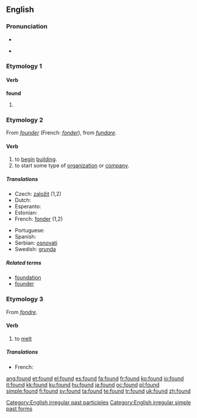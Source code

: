 ==English==

{{rank|last|here|thought|139|found|people|still|just}}

===Pronunciation===
* {{IPA|/'fɑʊnd/}}
* {{audio|en-us-found.ogg|Audio (US)}}
*: {{rhymes|aʊnd}}

===Etymology 1===

====Verb====
'''found'''

# {{past of|[[find]]}}

===Etymology 2===
From {{etyl|fro}} ''[[founder]]'' (French: ''[[fonder]]''), from {{etyl|la}} ''[[fundare]]''.

====Verb====
{{en-verb}}

# to [[begin]] [[building]].
# to start some type of [[organization]] or [[company]].

=====Translations=====
{{top}}
* Czech: [[založit]] (1,2)
* Dutch: {{t+|nl|stichten}}
* Esperanto: {{t-|eo|fondi|xs=Esperanto}}
* Estonian: {{t|et|asutama}}
* French: [[fonder]] (1,2)
{{mid}}
* Portuguese: {{t+|pt|fundar}}
* Spanish: {{t-|es|fundar, instaurar}}
* Serbian: [[osnovati]]
* Swedish: [[grunda]]
{{bottom}}

=====Related terms=====
* [[foundation]]
* [[founder]]

===Etymology 3===
From {{etyl|frm}} ''[[fondre]]''.

====Verb====
{{en-verb}}

# to [[melt]]

=====Translations=====
* French: {{t+|fr|fondre}}

[[Category:English irregular past participles]]
[[Category:English irregular simple past forms]]

[[ang:found]]
[[et:found]]
[[el:found]]
[[es:found]]
[[fa:found]]
[[fr:found]]
[[ko:found]]
[[io:found]]
[[it:found]]
[[kk:found]]
[[ku:found]]
[[hu:found]]
[[ja:found]]
[[oc:found]]
[[pl:found]]
[[simple:found]]
[[fi:found]]
[[sv:found]]
[[ta:found]]
[[te:found]]
[[tr:found]]
[[uk:found]]
[[zh:found]]